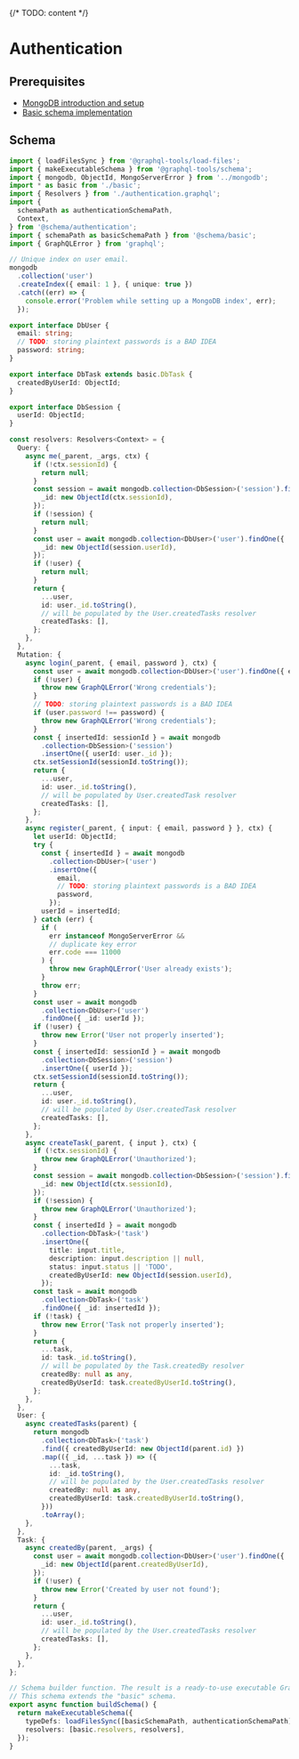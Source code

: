 {/* TODO: content */}

# Authentication

## Prerequisites

- [MongoDB introduction and setup](introduction)
- [Basic schema implementation](basic)

## Schema

```ts filename="examples/database/mongodb/schema/authentication.ts"
import { loadFilesSync } from '@graphql-tools/load-files';
import { makeExecutableSchema } from '@graphql-tools/schema';
import { mongodb, ObjectId, MongoServerError } from '../mongodb';
import * as basic from './basic';
import { Resolvers } from './authentication.graphql';
import {
  schemaPath as authenticationSchemaPath,
  Context,
} from '@schema/authentication';
import { schemaPath as basicSchemaPath } from '@schema/basic';
import { GraphQLError } from 'graphql';

// Unique index on user email.
mongodb
  .collection('user')
  .createIndex({ email: 1 }, { unique: true })
  .catch((err) => {
    console.error('Problem while setting up a MongoDB index', err);
  });

export interface DbUser {
  email: string;
  // TODO: storing plaintext passwords is a BAD IDEA
  password: string;
}

export interface DbTask extends basic.DbTask {
  createdByUserId: ObjectId;
}

export interface DbSession {
  userId: ObjectId;
}

const resolvers: Resolvers<Context> = {
  Query: {
    async me(_parent, _args, ctx) {
      if (!ctx.sessionId) {
        return null;
      }
      const session = await mongodb.collection<DbSession>('session').findOne({
        _id: new ObjectId(ctx.sessionId),
      });
      if (!session) {
        return null;
      }
      const user = await mongodb.collection<DbUser>('user').findOne({
        _id: new ObjectId(session.userId),
      });
      if (!user) {
        return null;
      }
      return {
        ...user,
        id: user._id.toString(),
        // will be populated by the User.createdTasks resolver
        createdTasks: [],
      };
    },
  },
  Mutation: {
    async login(_parent, { email, password }, ctx) {
      const user = await mongodb.collection<DbUser>('user').findOne({ email });
      if (!user) {
        throw new GraphQLError('Wrong credentials');
      }
      // TODO: storing plaintext passwords is a BAD IDEA
      if (user.password !== password) {
        throw new GraphQLError('Wrong credentials');
      }
      const { insertedId: sessionId } = await mongodb
        .collection<DbSession>('session')
        .insertOne({ userId: user._id });
      ctx.setSessionId(sessionId.toString());
      return {
        ...user,
        id: user._id.toString(),
        // will be populated by User.createdTask resolver
        createdTasks: [],
      };
    },
    async register(_parent, { input: { email, password } }, ctx) {
      let userId: ObjectId;
      try {
        const { insertedId } = await mongodb
          .collection<DbUser>('user')
          .insertOne({
            email,
            // TODO: storing plaintext passwords is a BAD IDEA
            password,
          });
        userId = insertedId;
      } catch (err) {
        if (
          err instanceof MongoServerError &&
          // duplicate key error
          err.code === 11000
        ) {
          throw new GraphQLError('User already exists');
        }
        throw err;
      }
      const user = await mongodb
        .collection<DbUser>('user')
        .findOne({ _id: userId });
      if (!user) {
        throw new Error('User not properly inserted');
      }
      const { insertedId: sessionId } = await mongodb
        .collection<DbSession>('session')
        .insertOne({ userId });
      ctx.setSessionId(sessionId.toString());
      return {
        ...user,
        id: user._id.toString(),
        // will be populated by User.createdTask resolver
        createdTasks: [],
      };
    },
    async createTask(_parent, { input }, ctx) {
      if (!ctx.sessionId) {
        throw new GraphQLError('Unauthorized');
      }
      const session = await mongodb.collection<DbSession>('session').findOne({
        _id: new ObjectId(ctx.sessionId),
      });
      if (!session) {
        throw new GraphQLError('Unauthorized');
      }
      const { insertedId } = await mongodb
        .collection<DbTask>('task')
        .insertOne({
          title: input.title,
          description: input.description || null,
          status: input.status || 'TODO',
          createdByUserId: new ObjectId(session.userId),
        });
      const task = await mongodb
        .collection<DbTask>('task')
        .findOne({ _id: insertedId });
      if (!task) {
        throw new Error('Task not properly inserted');
      }
      return {
        ...task,
        id: task._id.toString(),
        // will be populated by the Task.createdBy resolver
        createdBy: null as any,
        createdByUserId: task.createdByUserId.toString(),
      };
    },
  },
  User: {
    async createdTasks(parent) {
      return mongodb
        .collection<DbTask>('task')
        .find({ createdByUserId: new ObjectId(parent.id) })
        .map(({ _id, ...task }) => ({
          ...task,
          id: _id.toString(),
          // will be populated by the User.createdTasks resolver
          createdBy: null as any,
          createdByUserId: task.createdByUserId.toString(),
        }))
        .toArray();
    },
  },
  Task: {
    async createdBy(parent, _args) {
      const user = await mongodb.collection<DbUser>('user').findOne({
        _id: new ObjectId(parent.createdByUserId),
      });
      if (!user) {
        throw new Error('Created by user not found');
      }
      return {
        ...user,
        id: user._id.toString(),
        // will be populated by the User.createdTasks resolver
        createdTasks: [],
      };
    },
  },
};

// Schema builder function. The result is a ready-to-use executable GraphQL schema.
// This schema extends the "basic" schema.
export async function buildSchema() {
  return makeExecutableSchema({
    typeDefs: loadFilesSync([basicSchemaPath, authenticationSchemaPath]),
    resolvers: [basic.resolvers, resolvers],
  });
}
```
